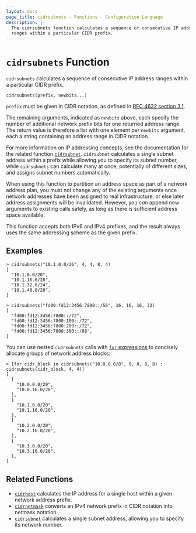 ```yaml
---
layout: docs
page_title: cidrsubnets - Functions - Configuration Language
description: |-
  The cidrsubnets function calculates a sequence of consecutive IP address
  ranges within a particular CIDR prefix.
---
```


# `cidrsubnets` Function

`cidrsubnets` calculates a sequence of consecutive IP address ranges within
a particular CIDR prefix.

```hcl
cidrsubnets(prefix, newbits...)
```

`prefix` must be given in CIDR notation, as defined in
[RFC 4632 section 3.1](https://tools.ietf.org/html/rfc4632#section-3.1).

The remaining arguments, indicated as `newbits` above, each specify the number
of additional network prefix bits for one returned address range. The return
value is therefore a list with one element per `newbits` argument, each
a string containing an address range in CIDR notation.

For more information on IP addressing concepts, see the documentation for the
related function [`cidrsubnet`](/nomad/docs/job-specification/hcl2/functions/ipnet/cidrsubnet). `cidrsubnet` calculates
a single subnet address within a prefix while allowing you to specify its
subnet number, while `cidrsubnets` can calculate many at once, potentially of
different sizes, and assigns subnet numbers automatically.

When using this function to partition an address space as part of a network
address plan, you must not change any of the existing arguments once network
addresses have been assigned to real infrastructure, or else later address
assignments will be invalidated. However, you _can_ append new arguments to
existing calls safely, as long as there is sufficient address space available.

This function accepts both IPv6 and IPv4 prefixes, and the result always uses
the same addressing scheme as the given prefix.

## Examples

```shell-session
> cidrsubnets("10.1.0.0/16", 4, 4, 8, 4)
[
  "10.1.0.0/20",
  "10.1.16.0/20",
  "10.1.32.0/24",
  "10.1.48.0/20",
]

> cidrsubnets("fd00:fd12:3456:7890::/56", 16, 16, 16, 32)
[
  "fd00:fd12:3456:7800::/72",
  "fd00:fd12:3456:7800:100::/72",
  "fd00:fd12:3456:7800:200::/72",
  "fd00:fd12:3456:7800:300::/88",
]
```

You can use nested `cidrsubnets` calls with
[`for` expressions](/nomad/docs/job-specification/hcl2/expressions#for-expressions)
to concisely allocate groups of network address blocks:

```shell-session
> [for cidr_block in cidrsubnets("10.0.0.0/8", 8, 8, 8, 8) : cidrsubnets(cidr_block, 4, 4)]
[
  [
    "10.0.0.0/20",
    "10.0.16.0/20",
  ],
  [
    "10.1.0.0/20",
    "10.1.16.0/20",
  ],
  [
    "10.2.0.0/20",
    "10.2.16.0/20",
  ],
  [
    "10.3.0.0/20",
    "10.3.16.0/20",
  ],
]
```

## Related Functions

- [`cidrhost`](/nomad/docs/job-specification/hcl2/functions/ipnet/cidrhost) calculates the IP address for a single host
  within a given network address prefix.
- [`cidrnetmask`](/nomad/docs/job-specification/hcl2/functions/ipnet/cidrnetmask) converts an IPv4 network prefix in CIDR
  notation into netmask notation.
- [`cidrsubnet`](/nomad/docs/job-specification/hcl2/functions/ipnet/cidrsubnet) calculates a single subnet address, allowing
  you to specify its network number.
